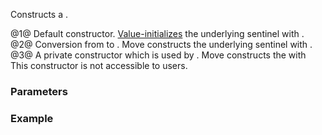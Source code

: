 {{cpp/ranges/enumerate_view/sentinel/title|''sentinel''}}
{{cpp/ranges/enumerate_view/navbar}}

{{dcl begin}}
{{dcl|num=1|since=c++23|1=
/*sentinel*/() = default;
}}
{{dcl|num=2|since=c++23|1=
constexpr /*sentinel*/( /*sentinel*/&lt;!Const&gt; i )
    requires Const &amp;&amp;
        std::convertible_to&lt;ranges::sentinel_t&lt;V&gt;, ranges::sentinel_t&lt;Base&gt;&gt;;
}}
{{dcl|num=3|notes={{mark expos}}|1=
private:
constexpr explicit /*sentinel*/( ranges::sentinel_t&lt;Base&gt; end );
}}
{{dcl end}}

Constructs a {{rlp|/|sentinel}}.

@1@ Default constructor. [[cpp/language/value_initialization|Value-initializes]] the underlying sentinel with {{c|ranges::sentinel_t&lt;Base&gt;()}}.
@2@ Conversion from {{c|/*sentinel*/&lt;false&gt;}} to {{c|/*sentinel*/&lt;true&gt;}}. Move constructs the underlying sentinel {{rlpi|/#Data members|end_}} with {{c|std::move(other.end_)}}.
@3@ A private constructor which is used by {{lc|enumerate_view::end}}. Move constructs the {{rlpi|/#Data members|end_}} with {{c|std::move(end)}} This constructor is not accessible to users.

===Parameters===
{{par begin}}
{{par|i|a {{c|/*sentinel*/&lt;false&gt;}}}}
{{par end}}

===Example===
{{example
|code=
|output=
}}

{{langlinks|de|es|ja|ru|zh}}